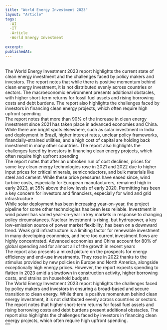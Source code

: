 ```yaml
---
title: "World Energy Investment 2023"
layout: "Article"
tags:
  -AI 
  -IT
  -Article
  -World Energy Investment
  
excerpt:
publishedAt:
---
```

<br/>
The World Energy Investment 2023 report highlights the current state of clean energy investment and the challenges faced by policy makers and investors. The report notes that while there is positive momentum behind clean energy investment, it is not distributed evenly across countries or sectors. The macroeconomic environment presents additional obstacles, with higher short-term returns for fossil fuel assets and rising borrowing costs and debt burdens. The report also highlights the challenges faced by investors in financing clean energy projects, which often require high upfront spending
<br/>
The report notes that more than 90% of the increase in clean energy investment since 2021 has taken place in advanced economies and China. While there are bright spots elsewhere, such as solar investment in India and deployment in Brazil, higher interest rates, unclear policy frameworks, financially-strained utilities, and a high cost of capital are holding back investment in many other countries. The report also highlights the challenges faced by investors in financing clean energy projects, which often require high upfront spending
<br/>
The report notes that after an unbroken run of cost declines, prices for some key clean energy technologies rose in 2021 and 2022 due to higher input prices for critical minerals, semiconductors, and bulk materials like steel and cement. While these price pressures have eased since, wind turbine costs, especially for European manufacturers, remained high in early 2023, at 35% above the low levels of early 2020. Permitting has been a key concern for investors and financiers, especially for wind and grid infrastructure
<br/>
While solar deployment has been increasing year-on-year, the project pipeline for some other technologies has been less reliable. Investment in wind power has varied year-on-year in key markets in response to changing policy circumstances. Nuclear investment is rising, but hydropower, a key low-emission source of power market flexibility, has been on a downward trend. Weak grid infrastructure is a limiting factor for renewable investment in many developing economies, and here too current investment flows are highly concentrated. Advanced economies and China account for 80% of global spending and for almost all of the growth in recent years
<br/>
The report also presents a mixed picture on the prospects for energy efficiency and end-use investments. They rose in 2022 thanks to the stimulus provided by new policies in Europe and North America, alongside exceptionally high energy prices. However, the report expects spending to flatten in 2023 amid a slowdown in construction activity, higher borrowing costs, and strains on household budgets
<br/>
The World Energy Investment 2023 report highlights the challenges faced by policy makers and investors in ensuring a broad-based and secure transition to clean energy. While there is positive momentum behind clean energy investment, it is not distributed evenly across countries or sectors. The report notes that higher short-term returns for fossil fuel assets and rising borrowing costs and debt burdens present additional obstacles. The report also highlights the challenges faced by investors in financing clean energy projects, which often require high upfront spending.
<br/>
<Button
  address="https://iea.blob.core.windows.net/assets/54a781e5-05ab-4d43-bb7f-752c27495680/WorldEnergyInvestment2023.pdf"
  text="Source"
/>